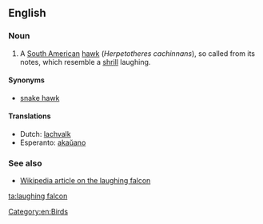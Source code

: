 ==English==

===Noun===
{{en-noun}}

# A [[South American]] [[hawk]] (''Herpetotheres cachinnans''), so called from its notes, which resemble a [[shrill]] laughing.

[[Category:en:Birds]]

====Synonyms====
*[[snake hawk]]

====Translations====
*Dutch: [[lachvalk]]
*Esperanto: [[akaŭano]]

===See also===
*[[w:laughing falcon|Wikipedia article on the laughing falcon]]

[[ta:laughing falcon]]